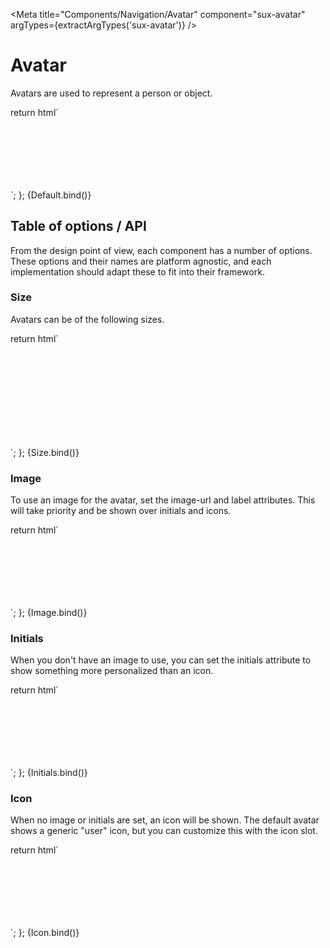 
<Meta title="Components/Navigation/Avatar" component="sux-avatar" argTypes={extractArgTypes('sux-avatar')} />

# Avatar

Avatars are used to represent a person or object.

  return html`
  <div style="padding: 10%; display: flex; justify-content: center; gap:16px;">
  <sux-avatar .size="${args.size}" image-url="https://images.unsplash.com/photo-1494790108377-be9c29b29330?ixlib=rb-1.2.1&ixid=MnwxMjA3fDB8MHxzZWFyY2h8Mnx8YXZhdGFyfGVufDB8fDB8fA%3D%3D&auto=format&fit=crop&w=800&q=60"></sux-avatar>
  <sux-avatar .size="${args.size}" initials="SE"></sux-avatar>
  <sux-avatar .size="${args.size}"></sux-avatar>
  <sux-avatar .size="${args.size}"><sux-icon name="archive-fill" slot="icon"></sux-icon></sux-avatar>
  </div>
  `;
};

<Canvas>
  <Story name="Playground">{Default.bind()}</Story>
</Canvas>



## Table of options / API

From the design point of view, each component has a number of options. These options and their names are platform agnostic, and each implementation should adapt these to fit into their framework.

<ArgsTable of="sux-avatar" />

### Size

Avatars can be of the following sizes.

  return html`
  <div style="padding: 5%; display: flex; justify-content: center; gap:24px; align-items: center">
  <sux-avatar size="xxs" image-url="https://images.unsplash.com/photo-1494790108377-be9c29b29330?ixlib=rb-1.2.1&ixid=MnwxMjA3fDB8MHxzZWFyY2h8Mnx8YXZhdGFyfGVufDB8fDB8fA%3D%3D&auto=format&fit=crop&w=800&q=60"></sux-avatar>
  <sux-avatar size="xs" image-url="https://images.unsplash.com/photo-1494790108377-be9c29b29330?ixlib=rb-1.2.1&ixid=MnwxMjA3fDB8MHxzZWFyY2h8Mnx8YXZhdGFyfGVufDB8fDB8fA%3D%3D&auto=format&fit=crop&w=800&q=60"></sux-avatar>
  <sux-avatar size="s" image-url="https://images.unsplash.com/photo-1494790108377-be9c29b29330?ixlib=rb-1.2.1&ixid=MnwxMjA3fDB8MHxzZWFyY2h8Mnx8YXZhdGFyfGVufDB8fDB8fA%3D%3D&auto=format&fit=crop&w=800&q=60"></sux-avatar>
  <sux-avatar size="m" image-url="https://images.unsplash.com/photo-1494790108377-be9c29b29330?ixlib=rb-1.2.1&ixid=MnwxMjA3fDB8MHxzZWFyY2h8Mnx8YXZhdGFyfGVufDB8fDB8fA%3D%3D&auto=format&fit=crop&w=800&q=60"></sux-avatar>
  <sux-avatar size="l" image-url="https://images.unsplash.com/photo-1494790108377-be9c29b29330?ixlib=rb-1.2.1&ixid=MnwxMjA3fDB8MHxzZWFyY2h8Mnx8YXZhdGFyfGVufDB8fDB8fA%3D%3D&auto=format&fit=crop&w=800&q=60"></sux-avatar>
  <sux-avatar size="xl" image-url="https://images.unsplash.com/photo-1494790108377-be9c29b29330?ixlib=rb-1.2.1&ixid=MnwxMjA3fDB8MHxzZWFyY2h8Mnx8YXZhdGFyfGVufDB8fDB8fA%3D%3D&auto=format&fit=crop&w=800&q=60"></sux-avatar>
  <sux-avatar size="xxl" image-url="https://images.unsplash.com/photo-1494790108377-be9c29b29330?ixlib=rb-1.2.1&ixid=MnwxMjA3fDB8MHxzZWFyY2h8Mnx8YXZhdGFyfGVufDB8fDB8fA%3D%3D&auto=format&fit=crop&w=800&q=60"></sux-avatar>
  <sux-avatar size="xxxl" image-url="https://images.unsplash.com/photo-1494790108377-be9c29b29330?ixlib=rb-1.2.1&ixid=MnwxMjA3fDB8MHxzZWFyY2h8Mnx8YXZhdGFyfGVufDB8fDB8fA%3D%3D&auto=format&fit=crop&w=800&q=60"></sux-avatar>
  </div>
  <div style="padding: 5%; display: flex; justify-content: center; gap:24px;  align-items: center">
  <sux-avatar size="xxs" initials="SE"></sux-avatar>
  <sux-avatar size="xs" initials="SE"></sux-avatar>
  <sux-avatar size="s" initials="SE"></sux-avatar>
  <sux-avatar size="m" initials="SE"></sux-avatar>
  <sux-avatar size="l" initials="SE"></sux-avatar>
  <sux-avatar size="xl" initials="SE"></sux-avatar>
  <sux-avatar size="xxl" initials="SE"></sux-avatar>
  <sux-avatar size="xxxl" initials="SE"></sux-avatar>
  </div>
  <div style="padding: 5%; display: flex; justify-content: center; gap:24px;  align-items: center">
  <sux-avatar size="xxs" ></sux-avatar>
  <sux-avatar size="xs" ></sux-avatar>
  <sux-avatar size="s" ></sux-avatar>
  <sux-avatar size="m" ></sux-avatar>
  <sux-avatar size="l" ></sux-avatar>
  <sux-avatar size="xl" ></sux-avatar>
  <sux-avatar size="xxl" ></sux-avatar>
  <sux-avatar size="xxxl" ></sux-avatar>
  </div>
  `;
};

<Canvas>
  <Story name="Size">{Size.bind()}</Story>
</Canvas>


### Image

To use an image for the avatar, set the image-url and label attributes. This will take priority and be shown over initials and icons.

  return html`
  <div style="padding: 10%; display: flex; justify-content: center; gap:16px;">
  <sux-avatar   label="a smiling girl" .size="${args.size}" image-url="https://images.unsplash.com/photo-1494790108377-be9c29b29330?ixlib=rb-1.2.1&ixid=MnwxMjA3fDB8MHxzZWFyY2h8Mnx8YXZhdGFyfGVufDB8fDB8fA%3D%3D&auto=format&fit=crop&w=800&q=60"></sux-avatar>
  </div>
  `;
};

<Canvas>
  <Story name="Image">{Image.bind()}</Story>
</Canvas>

### Initials

When you don't have an image to use, you can set the initials attribute to show something more personalized than an icon.

  return html`
  <div style="padding: 10%; display: flex; justify-content: center; gap:16px;">
  <sux-avatar   label="a smiling girl" .size="${args.size}" initials="SDS"></sux-avatar>
  </div>
  `;
};

<Canvas>
  <Story name="Initials">{Initials.bind()}</Story>
</Canvas>

### Icon

When no image or initials are set, an icon will be shown. The default avatar shows a generic "user" icon, but you can customize this with the icon slot.

  return html`
  <div style="padding: 10%; display: flex; justify-content: center; gap:16px;">
  <sux-avatar  label="a smiling girl" .size="${args.size}"></sux-avatar>
  <sux-avatar  label="a smiling girl" .size="${args.size}"><sux-icon slot="icon" name="archive-fill"></sux-icon></sux-avatar>
  </div>
  `;
};

<Canvas>
  <Story name="Icon">{Icon.bind()}</Story>
</Canvas>


